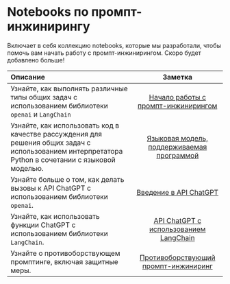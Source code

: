 # Notebooks по промпт-инжинирингу

Включает в себя коллекцию notebooks, которые мы разработали, чтобы помочь вам начать работу с промпт-инжинирингом. Скоро будет добавлено больше!

| Описание   | Заметка   | 
| :------------ | :---------: | 
|Узнайте, как выполнять различные типы общих задач с использованием библиотеки `openai` и `LangChain`|[Начало работы с промпт-инжинирингом](https://github.com/dair-ai/Prompt-Engineering-Guide/blob/main/notebooks/pe-lecture.ipynb)|
|Узнайте, как использовать код в качестве рассуждения для решения общих задач с использованием интерпретатора Python в сочетании с языковой моделью.|[Языковая модель, поддерживаемая программой](https://github.com/dair-ai/Prompt-Engineering-Guide/blob/main/notebooks/pe-pal.ipynb)|
|Узнайте больше о том, как делать вызовы к API ChatGPT с использованием библиотеки `openai`.|[Введение в API ChatGPT](https://github.com/dair-ai/Prompt-Engineering-Guide/blob/main/notebooks/pe-chatgpt-intro.ipynb)|
|Узнайте, как использовать функции ChatGPT с использованием библиотеки `LangChain`. |[API ChatGPT с использованием LangChain](https://github.com/dair-ai/Prompt-Engineering-Guide/blob/main/notebooks/pe-chatgpt-langchain.ipynb)|
|Узнайте о противоборствующем промптинге, включая защитные меры.|[Противоборствующий промпт-инжиниринг](https://github.com/dair-ai/Prompt-Engineering-Guide/blob/main/notebooks/pe-chatgpt-adversarial.ipynb)|
